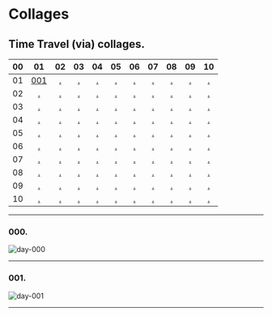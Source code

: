# Collages

## Time Travel (via) collages.


| 00 | 01 | 02 | 03 | 04 | 05 | 06 | 07 | 08 | 09 | 10 |
|:--:|:--:|:--:|:--:|:--:|:--:|:--:|:--:|:--:|:--:|:--:|
| 01 | [001][] | [.][] | [.][] | [.][] | [.][] | [.][] | [.][] | [.][] | [.][] | [.][] |
| 02 | [.][] | [.][] | [.][] | [.][] | [.][] | [.][] | [.][] | [.][] | [.][] | [.][] |
| 03 | [.][] | [.][] | [.][] | [.][] | [.][] | [.][] | [.][] | [.][] | [.][] | [.][] |
| 04 | [.][] | [.][] | [.][] | [.][] | [.][] | [.][] | [.][] | [.][] | [.][] | [.][] |
| 05 | [.][] | [.][] | [.][] | [.][] | [.][] | [.][] | [.][] | [.][] | [.][] | [.][] |
| 06 | [.][] | [.][] | [.][] | [.][] | [.][] | [.][] | [.][] | [.][] | [.][] | [.][] |
| 07 | [.][] | [.][] | [.][] | [.][] | [.][] | [.][] | [.][] | [.][] | [.][] | [.][] |
| 08 | [.][] | [.][] | [.][] | [.][] | [.][] | [.][] | [.][] | [.][] | [.][] | [.][] |
| 09 | [.][] | [.][] | [.][] | [.][] | [.][] | [.][] | [.][] | [.][] | [.][] | [.][] |
| 10 | [.][] | [.][] | [.][] | [.][] | [.][] | [.][] | [.][] | [.][] | [.][] | [.][] |

---

### 000.

![day-000](/_assets/_collages/day-000-pigeons-collage.jpeg)

---

### 001.

![day-001](/_assets/_collages/day-001-pigeons-collage.jpeg)

---



[001]: https://www.pigeons.monster/collages#001

[❓]: https://www.pigeons.monster/variants#0-unrevealed
[🧟‍♀️]: https://www.pigeons.monster/variants#1-brainwash-victim
[⚡️]: https://www.pigeons.monster/variants#2-curb-value
[🌶]: https://www.pigeons.monster/variants#3-detox
[🔫]: https://www.pigeons.monster/variants#4-galaxy-blaster
[👽]: https://www.pigeons.monster/variants#5-hello-my-name-is
[📿]: https://www.pigeons.monster/variants#6-holy-rosary
[👑]: https://www.pigeons.monster/variants#7-king-baby
[🦌]: https://www.pigeons.monster/variants#8-moose-sighting
[💸]: https://www.pigeons.monster/variants#9-pay-me
[🕊]: https://www.pigeons.monster/variants#10-rest-in-peace
[🌍]: https://www.pigeons.monster/variants#11-unfuck-the-world
[🗽]: https://www.pigeons.monster/variants#12-zoo-york
[.]: https://www.pigeons.monster/variants#0-unrevealed